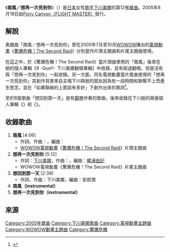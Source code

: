 {{Infobox Single 
| Name           = 南風／想再一次見到你<br /><small>（{{lang|ja|南風／もう一度君に会いたい}}）</small>
| Artist         = [[下川美娜|下川美娜]]
| Album          = 『{{link-ja|連再見一句話沒說的夏天|さよならも言えなかった夏}}』<br />『Reprise ～下川美娜動畫歌曲精選』<br />『9 -Que!!- 下川美娜翻唱專輯』 
| A-side         = 南風<br />想再一次見到你
| B-side         = 想回到那一天
| Cover          = Mikuni Shimokawa Single12.jpg
| Released       = 2005年8月18日
| Format         = [[單曲|12cm單曲]]
| Recorded       = 
| Genre          = [[日本流行音樂|J-POP]]
| Length         = 21分12秒
| Label          = [[波麗佳音|Pony Canyon<br />（FLIGHT MASTER）]]
| Writer         = {{link-ja|淺田信一|浅田信一}}（作詞&作曲#1）<br/>[[下川美娜|下川美娜]]（作詞#2、#3／作曲#3）<br />{{link-ja|中村雅人|Gajin|Gajin}}（作詞#2）
| Producer       = 
| Certification  = 
| Chart position = *第42名（[[Oricon公信榜|Oricon]]）
| Last single    = {{link-ja|悲しみに負けないで／KOHAKU|悲しみに負けないで/KOHAKU}}<br />（2004年）
| This single    = '''南風／想再一次見到你''' <br />（2005年）
| Next single    = {{link-ja|Bird (下川美娜歌曲)|Bird (下川みくにの曲)|Bird}}<br />（2007年）
| Misc           = 
}}
《'''南風／想再一次見到你'''》（{{lang-ja|南風／もう一度君に会いたい}}）是[[日本|日本]]女性[[歌手|歌手]][[下川美娜|下川美娜]]的第12張[[單曲|單曲]]。2005年8月18日由[[波麗佳音|Pony Canyon（FLIGHT MASTER）]]發行。

== 解說 ==
表題曲「南風／想再一次見到你」曾在2005年7月至10月[[WOWOW|WOWOW]]播出的[[電視動畫|電視動畫]]《[[驚爆危機#驚爆危機！The_Second_Raid|驚爆危機！The Second Raid]]》分別當作片頭主題曲和片尾主題曲使用。

在這之中，於《驚爆危機！The Second Raid》當片頭曲使用的「南風」後來在她的個人專輯《9 -Que!!- 下川美娜翻唱專輯》中收錄，並有經過翻唱，但是沒有與「想再一次見到你」一起收錄。另一方面，同名電視動畫當片尾曲使用的「想再一次見到你」其創作背景來自主唱下川與她的朋友因為有一段時間和聯繫不上而產生思念，並在「如果聯絡的上那該有多好」下創作出來的歌詞<ref>{{Cite web|date=|url=http://www.barks.jp/news/?id=1000048602|title=BARKS音樂新聞|work=|author=|publisher={{link-ja|BARKS|BARKS}}|accessdate=2017-03-22|language=ja|archive-date=2017-03-23|archive-url=https://web.archive.org/web/20170323143428/https://www.barks.jp/news/?id=1000048602|dead-url=no}}</ref>。

至於B面歌曲「想回到那一天」是有[[鋼琴|鋼琴]]伴奏的歌曲，後來收錄在下川她的兩張個人專輯《{{link-ja|Heavenly (下川美娜專輯)|Heavenly (下川みくにのアルバム)|Heavenly}}》和《{{link-ja|翼 ～Very Best of Mikuni Shimokawa～|翼 〜Very Best of Mikuni Shimokawa〜}}》。

== 收錄歌曲 ==
# '''南風''' [4:06]
#* 作詞、作曲：{{link-ja|淺田信一|浅田信一}}，編曲：{{link-ja|西川進|西川進}}
#* [[WOWOW|WOWOW]][[電視動畫|電視動畫]]《[[驚爆危機#驚爆危機！The_Second_Raid|驚爆危機！The Second Raid]]》片頭主題曲
# '''想再一次見到你''' [5:12]
#* 作詞：[[下川美娜|下川美娜]]，作曲：{{link-ja|中村雅人|Gajin|Gajin}}，編曲：[[梶浦由記|梶浦由記]]
#* WOWOW電視動畫《驚爆危機！The Second Raid》片尾主題曲
# '''想回到那一天''' [2:39]
#* 作詞、作曲：下川美娜，編曲：安部潤
# '''南風（instrumental）'''
# '''想再一次見到你（instrumental）'''

== 來源 ==
{{reflist}}

{{Full Metal Panic}}
{{DEFAULTSORT:Minamikaze/Mou Ichido Kimi ni Aitai}}
[[Category:2005年單曲|Category:2005年單曲]]
[[Category:下川美娜歌曲|Category:下川美娜歌曲]]
[[Category:電視動畫主題曲|Category:電視動畫主題曲]]
[[Category:WOWOW動畫主題曲|Category:WOWOW動畫主題曲]]
[[Category:驚爆危機|Category:驚爆危機]]